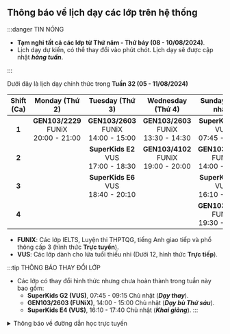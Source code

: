 ## Thông báo về lịch dạy các lớp trên hệ thống

:::danger TIN NÓNG

- **Tạm nghỉ tất cả các lớp từ Thứ năm - Thứ bảy (08 - 10/08/2024)**. 
- Lịch dạy dự kiến, có thể thay đổi vào phút chót. Lịch dạy sẽ được cập nhật **_hàng tuần_**.

:::

Dưới đây là lịch dạy chính thức trong **Tuần 32 (05 - 11/08/2024)**

| **Shift (Ca)** |             **Monday (Thứ 2)**               |             **Tuesday (Thứ 3)**              |            **Wednesday (Thứ 4)**             |            **Sunday (Chủ nhật)**             |
|:--------------:|:--------------------------------------------:|:--------------------------------------------:|:--------------------------------------------:|:--------------------------------------------:|
|      **1**     | **GEN103/2229** <br/>FUNiX<br/>20:00 - 21:00 | **GEN103/2603** <br/>FUNiX<br/>14:00 - 15:00 | **GEN103/2603** <br/>FUNiX<br/>13:30 - 14:30 |  **SuperKids G2** <br/>VUS<br/>07:45 - 09:15 |
|      **2**     |                                              |  **SuperKids E2** <br/>VUS<br/>17:00 - 18:30 | **GEN103/4102** <br/>FUNiX<br/>19:00 - 20:00 | **GEN103/2603** <br/>FUNiX<br/>14:00 - 15:00 |
|      **3**     |                                              |  **SuperKids E6** <br/>VUS<br/>18:40 - 20:10 |                                              |  **SuperKids E4** <br/>VUS<br/>16:10 - 17:40 |
|      **4**     |                                              |                                              |                                              | **GEN103/4102** <br/>FUNiX<br/>19:30 - 20:30 |

- **FUNIX**: Các lớp IELTS, Luyện thi THPTQG, tiếng Anh giao tiếp và phổ thông cấp 3 (hình thức **Trực tuyến**).
- **VUS**: Các lớp dành cho lứa tuổi thiếu nhi (Dưới 12, hình thức **Trực tiếp**).

:::tip THÔNG BÁO THAY ĐỔI LỚP

- Các lớp có thay đổi hình thức nhưng chưa hoàn thành trong tuần này bao gồm:
    - **SuperKids G2 (VUS)**, 07:45 - 09:15 Chủ nhật (**_Dạy thay_**).
    - **GEN103/2603 (FUNiX)**, 14:00 - 15:00 Chủ nhật (**_Dạy bù Thứ sáu_**).
    - **SuperKids E4 (VUS)**, 16:10 - 17:40 Chủ nhật (**_Khai giảng_**).
:::

<details>
<summary>Thông báo về đường dẫn học trực tuyến</summary>
<div>

**_Việc học trực tuyến sẽ được thực hiện qua hạ tầng online. Đường dẫn sẽ được cung cấp trong quá trình học. Người học
cũng có thể theo dõi các video bài giảng qua YouTube ở hai đường dẫn phía dưới._**

**_Trân trọng cảm ơn._**

</div>
</details>
